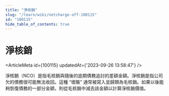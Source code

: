 ```yaml
---
title: "淨核銷"
slug: "/learn/wiki/netcharge-off-100115"
id: "100115"
hide_table_of_contents: true
---
```



# 淨核銷

<ArticleMeta id={100115} updatedAt={'2023-09-26 13:58:47'} />
<div className='border-solid border-b border-t-0 my-4 border-[var(--ifm-color-gray-300)]' />

淨核銷（NCO）是指毛核銷與隨後的逾期債務追討的差額金額。淨核銷是指公司欠的債務很可能無法收回。這種 “壞賬” 通常被寫入並歸類為毛核銷。如果以後能夠恢復債務的一部分金額，則從毛核銷中減去該金額以計算淨核銷價值。
